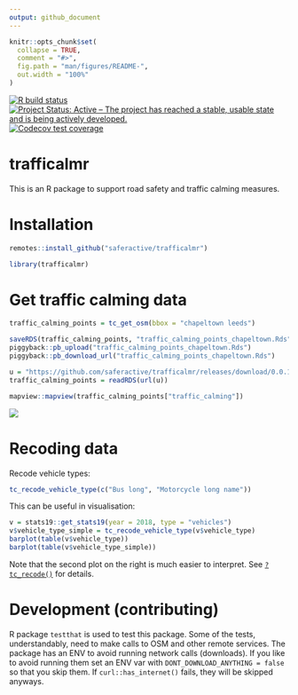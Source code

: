 ```yaml
---
output: github_document
---
```


<!-- README.md is generated from README.Rmd. Please edit that file -->

```r
knitr::opts_chunk$set(
  collapse = TRUE,
  comment = "#>",
  fig.path = "man/figures/README-",
  out.width = "100%"
)
```


<!-- [![Travis build status](https://travis-ci.org/ITSLeeds/trafficalmr.svg?branch=master)](https://travis-ci.org/ITSLeeds/trafficalmr) -->
<!-- [![Coverage status](https://codecov.io/gh/ITSLeeds/trafficalmr/branch/master/graph/badge.svg)](https://codecov.io/github/ITSLeeds/trafficalmr?branch=master) -->
<!-- [![Build status](https://ci.appveyor.com/api/projects/status/gqp3smc04as3qg85?svg=true)](https://ci.appveyor.com/project/layik/trafficalmr-05ana) -->
[![R build status](https://github.com/saferactive/trafficalmr/workflows/R-CMD-check/badge.svg)](https://github.com/saferactive/trafficalmr/actions)
[![Project Status: Active – The project has reached a stable, usable state and is being actively developed.](https://www.repostatus.org/badges/latest/active.svg)](https://www.repostatus.org/#active)
[![Codecov test coverage](https://codecov.io/gh/saferactive/trafficalmr/branch/master/graph/badge.svg)](https://codecov.io/gh/saferactive/trafficalmr?branch=master)

# trafficalmr

This is an  R package to support road safety and traffic calming measures.

# Installation

```r
remotes::install_github("saferactive/trafficalmr")
```

```r
library(trafficalmr)
```


# Get traffic calming data

```r
traffic_calming_points = tc_get_osm(bbox = "chapeltown leeds")
```

```r
saveRDS(traffic_calming_points, "traffic_calming_points_chapeltown.Rds")
piggyback::pb_upload("traffic_calming_points_chapeltown.Rds")
piggyback::pb_download_url("traffic_calming_points_chapeltown.Rds")
```

```r
u = "https://github.com/saferactive/trafficalmr/releases/download/0.0.1/traffic_calming_points_chapeltown.Rds"
traffic_calming_points = readRDS(url(u))
```

```r
mapview::mapview(traffic_calming_points["traffic_calming"])
```

![](https://user-images.githubusercontent.com/1825120/87041987-f2e7b180-c1ea-11ea-9731-b2b9512fd0ea.png)



# Recoding data


Recode vehicle types:

```r
tc_recode_vehicle_type(c("Bus long", "Motorcycle long name"))
```

This can be useful in visualisation:

```r
v = stats19::get_stats19(year = 2018, type = "vehicles")
v$vehicle_type_simple = tc_recode_vehicle_type(v$vehicle_type)
barplot(table(v$vehicle_type))
barplot(table(v$vehicle_type_simple))
```

Note that the second plot on the right is much easier to interpret.
See [`?tc_recode()`](https://saferactive.github.io/trafficalmr/reference/tc_recode.html) for details.


# Development (contributing)
R package `testthat` is used to test this package. Some of the tests, understandably, need to make calls to OSM and other remote services. The package has an ENV to avoid running network calls (downloads). If you like to avoid running them set an ENV var with `DONT_DOWNLOAD_ANYTHING = false` so that you skip them. If `curl::has_internet()` fails, they will be skipped anyways.
